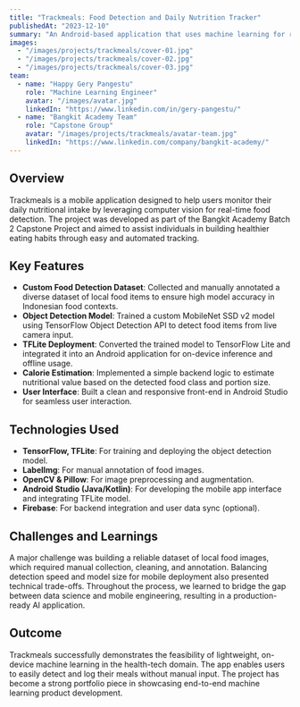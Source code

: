 ```yaml
---
title: "Trackmeals: Food Detection and Daily Nutrition Tracker"
publishedAt: "2023-12-10"
summary: "An Android-based application that uses machine learning for real-time food detection and calorie estimation. Developed as a capstone project for the Bangkit Academy 2023 program."
images:
  - "/images/projects/trackmeals/cover-01.jpg"
  - "/images/projects/trackmeals/cover-02.jpg"
  - "/images/projects/trackmeals/cover-03.jpg"
team:
  - name: "Happy Gery Pangestu"
    role: "Machine Learning Engineer"
    avatar: "/images/avatar.jpg"
    linkedIn: "https://www.linkedin.com/in/gery-pangestu/"
  - name: "Bangkit Academy Team"
    role: "Capstone Group"
    avatar: "/images/projects/trackmeals/avatar-team.jpg"
    linkedIn: "https://www.linkedin.com/company/bangkit-academy/"
---
```


## Overview

Trackmeals is a mobile application designed to help users monitor their daily nutritional intake by leveraging computer vision for real-time food detection. The project was developed as part of the Bangkit Academy Batch 2 Capstone Project and aimed to assist individuals in building healthier eating habits through easy and automated tracking.

## Key Features

- **Custom Food Detection Dataset**: Collected and manually annotated a diverse dataset of local food items to ensure high model accuracy in Indonesian food contexts.
- **Object Detection Model**: Trained a custom MobileNet SSD v2 model using TensorFlow Object Detection API to detect food items from live camera input.
- **TFLite Deployment**: Converted the trained model to TensorFlow Lite and integrated it into an Android application for on-device inference and offline usage.
- **Calorie Estimation**: Implemented a simple backend logic to estimate nutritional value based on the detected food class and portion size.
- **User Interface**: Built a clean and responsive front-end in Android Studio for seamless user interaction.

## Technologies Used

- **TensorFlow, TFLite**: For training and deploying the object detection model.
- **LabelImg**: For manual annotation of food images.
- **OpenCV & Pillow**: For image preprocessing and augmentation.
- **Android Studio (Java/Kotlin)**: For developing the mobile app interface and integrating TFLite model.
- **Firebase**: For backend integration and user data sync (optional).

## Challenges and Learnings

A major challenge was building a reliable dataset of local food images, which required manual collection, cleaning, and annotation. Balancing detection speed and model size for mobile deployment also presented technical trade-offs. Throughout the process, we learned to bridge the gap between data science and mobile engineering, resulting in a production-ready AI application.

## Outcome

Trackmeals successfully demonstrates the feasibility of lightweight, on-device machine learning in the health-tech domain. The app enables users to easily detect and log their meals without manual input. The project has become a strong portfolio piece in showcasing end-to-end machine learning product development.
